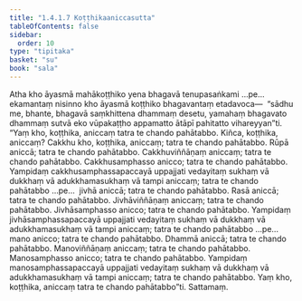 ```yaml
---
title: "1.4.1.7 Koṭṭhikaaniccasutta"
tableOfContents: false
sidebar:
  order: 10
type: "tipitaka"
basket: "su"
book: "sala"
---
```



<DynamicBreadcrumb />

<Division number="162" book="sala" bookNo="13" page="356">

<Paragraph number="873" book="sala">
Atha kho āyasmā mahākoṭṭhiko yena bhagavā tenupasaṅkami …pe…  ekamantaṃ nisinno kho āyasmā koṭṭhiko bhagavantaṃ etadavoca—  “sādhu me, bhante, bhagavā saṃkhittena dhammaṃ desetu, yamahaṃ bhagavato dhammaṃ sutvā eko vūpakaṭṭho appamatto ātāpī pahitatto vihareyyan”ti.
</Paragraph>

<Paragraph number="874" book="sala">
“Yaṃ kho, koṭṭhika, aniccaṃ tatra te chando pahātabbo. Kiñca, koṭṭhika, aniccaṃ? Cakkhu kho, koṭṭhika, aniccaṃ; tatra te chando pahātabbo. Rūpā aniccā; tatra te chando pahātabbo. Cakkhuviññāṇaṃ aniccaṃ; tatra te chando pahātabbo. Cakkhusamphasso anicco; tatra te chando pahātabbo. Yampidaṃ cakkhusamphassapaccayā uppajjati vedayitaṃ sukhaṃ vā dukkhaṃ vā adukkhamasukhaṃ vā tampi aniccaṃ; tatra te chando pahātabbo …pe…  jivhā aniccā; tatra te chando pahātabbo. Rasā aniccā; tatra te chando pahātabbo. Jivhāviññāṇaṃ aniccaṃ; tatra te chando pahātabbo. Jivhāsamphasso anicco; tatra te chando pahātabbo. Yampidaṃ jivhāsamphassapaccayā uppajjati vedayitaṃ sukhaṃ vā dukkhaṃ vā adukkhamasukhaṃ vā tampi aniccaṃ; tatra te chando pahātabbo …pe…  mano anicco; tatra te chando pahātabbo. Dhammā aniccā; tatra te chando pahātabbo. Manoviññāṇaṃ aniccaṃ; tatra te chando pahātabbo. Manosamphasso anicco; tatra te chando pahātabbo. Yampidaṃ manosamphassapaccayā uppajjati vedayitaṃ sukhaṃ vā dukkhaṃ vā adukkhamasukhaṃ vā tampi aniccaṃ; tatra te chando pahātabbo. Yaṃ kho, koṭṭhika, aniccaṃ tatra te chando pahātabbo”ti.

</Paragraph>
</Division>

<Paragraph number="875" type="center" book="sala">
Sattamaṃ.
</Paragraph>
